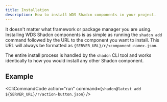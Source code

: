 ```yaml
---
title: Installation
description: How to install WDS Shadcn components in your project.
---
```



It doesn't matter what framework or package manager you are using. Installing WDS Shadcn components is as simple as running the `shadcn add` command followed by the URL to the component you want to install. This URL will always be formatted as <code>{SERVER_URL}/r/\<component-name\>.json</code>.

The entire install process is handled by the `shadcn` CLI tool and works identically to how you would install any other Shadcn component.

## Example

<CliCommandCode
  action="run"
  command={`shadcn@latest add ${SERVER_URL}/r/action-button.json`}
/>

